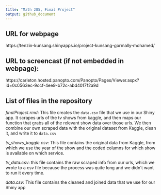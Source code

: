 ```yaml
---
title: "Math 285, Final Project"
output: github_document
---
```


## URL for webpage
https://tenzin-kunsang.shinyapps.io/project-kunsang-gormally-mohamed/

## URL to screencast (if not embedded in webpage):
https://carleton.hosted.panopto.com/Panopto/Pages/Viewer.aspx?id=0c0563ec-9ccf-4ee9-b72c-abd4017f2a9d

## List of files in the repository

*finalProject.rmd*: This file creates the `data.csv` file that we use in our Shiny app. It scrapes urls of the tv shows from kaggle, and then maps our function that grabs all of the relevant show data over those urls. We then combine our own scraped data with the original dataset from Kaggle, clean it, and write it to `data.csv`

*tv_shows_kaggle.csv*: This file contains the original data from Kaggle, from which we use the year of the show and the coded columns for which show is available on which service. 

*tv_data.csv*: this file contains the raw scraped info from our urls, which we wrote to a csv file because the process was quite long and we didn't want to run it every time. 

*data.csv*: This file contains the cleaned and joined data that we use for our Shiny app